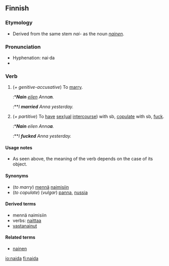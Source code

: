 ==Finnish==
{{Finnish index|na}}

===Etymology===
*Derived from the same stem ''nai-'' as the noun ''[[nainen]]''.

===Pronunciation===
*Hyphenation: nai·da
*{{IPA|/ˈnɑidɑ(ʔ)/}}

===Verb===
{{fi-verb|nai|type=18}}
# {{transitive}} (''+ genitive-accusative'') To [[marry]].
#:*'''''Nain''' [[eilen]] Anna'''n'''.''
#:**''I '''married''' Anna yesterday.''
# {{context|transitive|vulgar|lang=fi}} (''+ partitive'') To [[have]] [[sex]][[sexual|(ual]] [[intercourse]]) with sb, [[copulate]] with sb, [[fuck]].
#:*'''''Nain''' eilen Anna'''a'''.''
#:**''I '''fucked''' Anna yesterday.''

====Usage notes====
*As seen above, the meaning of the verb depends on the case of its object.

====Synonyms====
*(''to marry'') [[mennä]] [[naiminen|naimisiin]]
*(''to copulate'') (''vulgar'') [[panna]], [[nussia]]

====Derived terms====
*mennä naimisiin
*verbs: [[naittaa]]
*[[vastanainut]]

====Related terms====
*[[nainen]]

[[io:naida]]
[[fi:naida]]